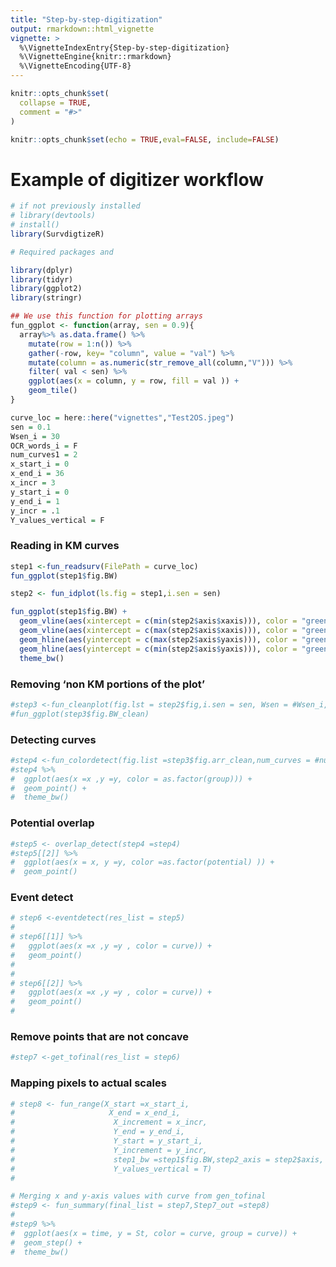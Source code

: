 ```yaml
---
title: "Step-by-step-digitization"
output: rmarkdown::html_vignette
vignette: >
  %\VignetteIndexEntry{Step-by-step-digitization}
  %\VignetteEngine{knitr::rmarkdown}
  %\VignetteEncoding{UTF-8}
---
```


```r
knitr::opts_chunk$set(
  collapse = TRUE,
  comment = "#>"
)
```

```r
knitr::opts_chunk$set(echo = TRUE,eval=FALSE, include=FALSE)
```

# Example of digitizer workflow

```r
# if not previously installed 
# library(devtools)
# install()
library(SurvdigtizeR)
```

```r
# Required packages and 

library(dplyr)
library(tidyr)
library(ggplot2)
library(stringr)

## We use this function for plotting arrays
fun_ggplot <- function(array, sen = 0.9){
  array%>% as.data.frame() %>%
    mutate(row = 1:n()) %>%
    gather(-row, key= "column", value = "val") %>%
    mutate(column = as.numeric(str_remove_all(column,"V"))) %>%
    filter( val < sen) %>% 
    ggplot(aes(x = column, y = row, fill = val )) +
    geom_tile() 
}
```




```r
curve_loc = here::here("vignettes","Test2OS.jpeg")
sen = 0.1
Wsen_i = 30
OCR_words_i = F
num_curves1 = 2
x_start_i = 0
x_end_i = 36
x_incr = 3
y_start_i = 0
y_end_i = 1
y_incr = .1
Y_values_vertical = F
```

### Reading in KM curves

```r

step1 <-fun_readsurv(FilePath = curve_loc)
fun_ggplot(step1$fig.BW)

```

```r
step2 <- fun_idplot(ls.fig = step1,i.sen = sen)

fun_ggplot(step1$fig.BW) +
  geom_vline(aes(xintercept = c(min(step2$axis$xaxis))), color = "green") +
  geom_vline(aes(xintercept = c(max(step2$axis$xaxis))), color = "green") +
  geom_hline(aes(yintercept = c(max(step2$axis$yaxis))), color = "green") +
  geom_hline(aes(yintercept = c(min(step2$axis$yaxis))), color = "green") +
  theme_bw()

```

### Removing 'non KM portions of the plot'

```r
#step3 <-fun_cleanplot(fig.lst = step2$fig,i.sen = sen, Wsen = #Wsen_i,OCR_words = OCR_words_i )
#fun_ggplot(step3$fig.BW_clean)
```
### Detecting curves

```r

#step4 <-fun_colordetect(fig.list =step3$fig.arr_clean,num_curves = #num_curves1)
#step4 %>% 
#  ggplot(aes(x =x ,y =y, color = as.factor(group))) +
#  geom_point() +
#  theme_bw()

```

### Potential overlap

```r
#step5 <- overlap_detect(step4 =step4)
#step5[[2]] %>% 
#  ggplot(aes(x = x, y =y, color =as.factor(potential) )) +
#  geom_point()

```

### Event detect

```r
# step6 <-eventdetect(res_list = step5)
#
# step6[[1]] %>% 
#   ggplot(aes(x =x ,y =y , color = curve)) +
#   geom_point()
# 
# 
# step6[[2]] %>% 
#   ggplot(aes(x =x ,y =y , color = curve)) +
#   geom_point()
# 
```

### Remove points that are not concave

```r
#step7 <-get_tofinal(res_list = step6)
```

### Mapping pixels to actual scales

```r
# step8 <- fun_range(X_start =x_start_i,
#                     X_end = x_end_i,
#                      X_increment = x_incr,
#                      Y_end = y_end_i,
#                      Y_start = y_start_i,
#                      Y_increment = y_incr,
#                      step1_bw =step1$fig.BW,step2_axis = step2$axis,
#                      Y_values_vertical = T)
#
```

```r
# Merging x and y-axis values with curve from gen_tofinal 
#step9 <- fun_summary(final_list = step7,Step7_out =step8)
#
#step9 %>% 
#  ggplot(aes(x = time, y = St, color = curve, group = curve)) +
#  geom_step() +
#  theme_bw() 

```
